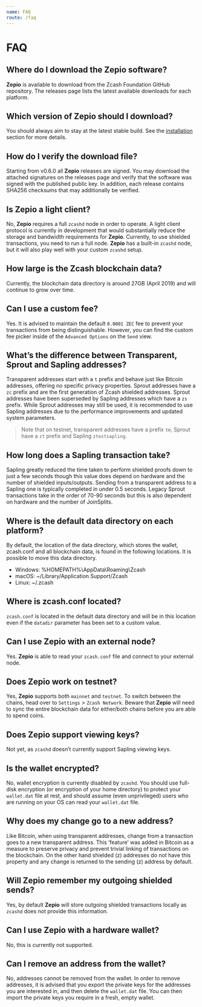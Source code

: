 ```yaml
---
name: FAQ
route: /faq
---
```



# FAQ

## Where do I download the Zepio software?

**Zepio** is available to download from the Zcash Foundation GitHub repository. The releases page lists the latest available downloads for each platform.

<DownloadButton label='Download Zepio' />


## Which version of Zepio should I download?

You should always aim to stay at the latest stable build. See the [installation](/installation) section for more details.

## How do I verify the download file?

Starting from v0.6.0 all **Zepio** releases are signed. You may download the attached signatures on the releases page and verify that the software was signed with the published public key. In addition, each release contains SHA256 checksums that may additionally be verified.

## Is Zepio a light client?

No, **Zepio** requires a full `zcashd` node in order to operate. A light client protocol is currently in development that would substantially reduce the storage and bandwidth requirements for **Zepio**. Currently, to use shielded transactions, you need to run a full node. **Zepio** has a built-in `zcashd` node, but it will also play well with your custom `zcashd` setup.

## How large is the Zcash blockchain data?

Currently, the blockchain data directory is around 27GB (April 2019) and will continue to grow over time.

## Can I use a custom fee?

Yes. It is advised to maintain the default `0.0001 ZEC` fee to prevent your transactions from being distinguishable. However, you can find the custom fee picker inside of the `Advanced Options` on the `Send` view.

## What’s the difference between Transparent, Sprout and Sapling addresses?

Transparent addresses start with a `t` prefix and behave just like Bitcoin addresses, offering no specific privacy properties. Sprout addresses have a `zc` prefix and are the first generation of Zcash shielded addresses. Sprout addresses have been superseded by Sapling addresses which have a `zs` prefix. While Sprout addresses may still be used, it is recommended to use Sapling addresses due to the performance improvements and updated system parameters.

> Note that on testnet, transparent addresses have a prefix `tm`, Sprout have a `zt` prefix and Sapling `ztestsapling`.

## How long does a Sapling transaction take?

Sapling greatly reduced the time taken to perform shielded proofs down to just a few seconds though this value does depend on hardware and the number of shielded inputs/outputs. Sending from a transparent address to a Sapling one is typically completed in under 0.5 seconds. Legacy Sprout transactions take in the order of 70-90 seconds but this is also dependent on hardware and the number of JoinSplits.

## Where is the default data directory on each platform?

By default, the location of the data directory, which stores the wallet, zcash.conf and all blockchain data, is found in the following locations. It is possible to move this data directory.

* Windows: %HOMEPATH%\AppData\Roaming\Zcash
* macOS: ~/Library/Application Support/Zcash
* Linux: ~/.zcash

## Where is zcash.conf located?

`zcash.conf` is located in the default data directory and will be in this location even if the `datadir` parameter has been set to a custom value.

## Can I use Zepio with an external node?

Yes. **Zepio** is able to read your `zcash.conf` file and connect to your external node.

## Does Zepio work on testnet?

Yes, **Zepio** supports both `mainnet` and `testnet`. To switch between the chains, head over to `Settings` > `Zcash Network`. Beware that **Zepio** will need to sync the entire blockchain data for either/both chains before you are able to spend coins.

## Does Zepio support viewing keys?

Not yet, as `zcashd` doesn’t currently support Sapling viewing keys.

## Is the wallet encrypted?

No, wallet encryption is currently disabled by `zcashd`. You should use full-disk encryption (or encryption of your home directory) to protect your `wallet.dat` file at rest, and should assume (even unprivileged) users who are running on your OS can read your `wallet.dat` file.

## Why does my change go to a new address?

Like Bitcoin, when using transparent addresses, change from a transaction goes to a new transparent address. This ‘feature’ was added in Bitcoin as a measure to preserve privacy and prevent trivial linking of transactions on the blockchain. On the other hand shielded (z) addresses do not have this property and any change is returned to the sending (z) address by default.

## Will Zepio remember my outgoing shielded sends?

Yes, by default **Zepio** will store outgoing shielded transactions locally as `zcashd` does not provide this information.

## Can I use Zepio with a hardware wallet?

No, this is currently not supported.

## Can I remove an address from the wallet?

No, addresses cannot be removed from the wallet. In order to remove addresses, it is advised that you export the private keys for the addresses you are interested in, and then delete the `wallet.dat` file. You can then import the private keys you require in a fresh, empty wallet.